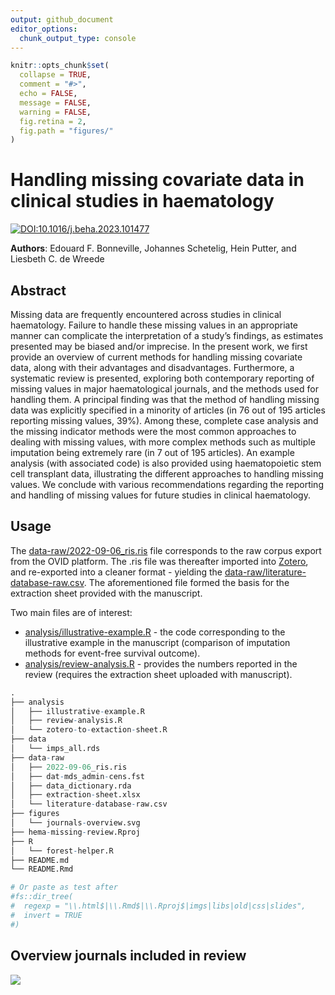 ```yaml
---
output: github_document
editor_options: 
  chunk_output_type: console
---
```


<!-- README.md is generated from README.Rmd. Please edit that file -->

```r
knitr::opts_chunk$set(
  collapse = TRUE,
  comment = "#>",
  echo = FALSE,
  message = FALSE,
  warning = FALSE,
  fig.retina = 2,
  fig.path = "figures/"
)
```

# Handling missing covariate data in clinical studies in haematology

<!-- badges: start -->
[![DOI:10.1016/j.beha.2023.101477](https://zenodo.org/badge/DOI/10.1016/j.beha.2023.101477.svg)](https://doi.org/10.1016/j.beha.2023.101477)
<!-- badges: end -->

**Authors**: Edouard F. Bonneville, Johannes Schetelig, Hein Putter, and Liesbeth C. de Wreede

## Abstract

Missing data are frequently encountered across studies in clinical haematology. Failure to handle these missing values in an appropriate manner can complicate the interpretation of a study’s findings, as estimates presented may be biased and/or imprecise. In the present work, we first provide an overview of current methods for handling missing covariate data, along with their advantages and disadvantages. Furthermore, a systematic review is presented, exploring both contemporary reporting of missing values in major haematological journals, and the methods used for handling them. A principal finding was that the method of handling missing data was explicitly specified in a minority of articles (in 76 out of 195 articles reporting missing values, 39%). Among these, complete case analysis and the missing indicator methods were the most common approaches to dealing with missing values, with more complex methods such as multiple imputation being extremely rare (in 7 out of 195 articles). An example analysis (with associated code) is also provided using haematopoietic stem cell transplant data, illustrating the different approaches to handling missing values. We conclude with various recommendations regarding the reporting and handling of missing values for future studies in clinical haematology.

## Usage

The [data-raw/2022-09-06_ris.ris](./data-raw/2022-09-06_ris.ris) file corresponds to the raw corpus export from the OVID platform. The .ris file was thereafter imported into [Zotero](https://www.zotero.org/), and re-exported into a cleaner format - yielding the [data-raw/literature-database-raw.csv](./data-raw/literature-database-raw.csv). The aforementioned file formed the basis for the extraction sheet provided with the manuscript. 

Two main files are of interest:

- [analysis/illustrative-example.R](./analysis/illustrative-example.R) - the code corresponding to the illustrative example in the manuscript (comparison of imputation methods for event-free survival outcome).
- [analysis/review-analysis.R](./analysis/review-analysis.R) - provides the numbers reported in the review (requires the extraction sheet uploaded with manuscript).

```r
.
├── analysis
│   ├── illustrative-example.R
│   ├── review-analysis.R
│   └── zotero-to-extaction-sheet.R
├── data
│   └── imps_all.rds
├── data-raw
│   ├── 2022-09-06_ris.ris
│   ├── dat-mds_admin-cens.fst
│   ├── data_dictionary.rda
│   ├── extraction-sheet.xlsx
│   └── literature-database-raw.csv
├── figures
│   └── journals-overview.svg
├── hema-missing-review.Rproj
├── R
│   └── forest-helper.R
├── README.md
└── README.Rmd
```

```r
# Or paste as test after
#fs::dir_tree(
#  regexp = "\\.html$|\\.Rmd$|\\.Rproj$|imgs|libs|old|css|slides", 
#  invert = TRUE
#)
```

## Overview journals included in review

![](./figures/journals-overview.svg)
